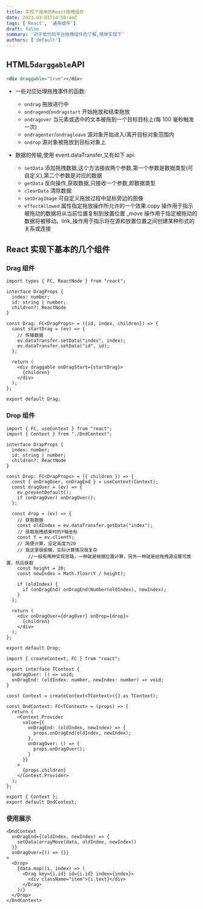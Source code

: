 ```yaml
---
title: 实现个简单的React拖拽组件
date: 2023-03-01T14:59:44Z
tags: ['React', '通用组件']
draft: false
summary: '对于低代码平台拖拽组件的了解,简单实现下'
authors: ['default']
---
```


<TOCInline toc={props.toc} exclude="Overview" toHeading={2} />

## HTML5`darggable`API

```html
<div draggable="true"></div>
```

- 一些对应处理拖拽事件的函数:

  - `ondrag` 拖放进行中
  - `ondragend`/`ondragstart` 开始拖放和结束拖放
  - `ondragover` 当元素或选中的文本被拖到一个目标目标上(每 100 毫秒触发一次)
  - `ondragenter`/`ondragleave` 源对象开始进入/离开目标对象范围内
  - `ondrop` 源对象被拖放到目标对象上

- 数据的传输,使用 event.dataTransfer,又有如下 api:
  - `setData` 添加拖拽数据,这个方法接收两个参数,第一个参数是数据类型(可自定义),第二个参数是对应的数据
  - `getData` 反向操作,获取数据,只接收一个参数,即数据类型
  - `clearData` 清除数据
  - `setDragImage` 可自定义拖放过程中鼠标旁边的图像
  - `effectAllowed` 属性指定拖放操作所允许的一个效果.copy 操作用于指示被拖动的数据将从当前位置复制到放置位置 \_move 操作用于指定被拖动的数据将被移动。link\_操作用于指示将在源和放置位置之间创建某种形式的关系或连接

## React 实现下基本的几个组件

### Drag 组件

```tsx:Drag.tsx
import types { FC, ReactNode } from "react";

interface DragProps {
  index: number;
  id: string | number;
  children?: ReactNode
}

const Drag: FC<DragProps> = ({id, index, children}) => {
  const startDrag = (ev) => {
    // 传输数据
    ev.dataTransfer.setData("index", index);
    ev.dataTransfer.setData("id", id);
  };

  return (
    <div draggable onDragStart={startDrag}>
      {children}
    </div>
  );
};

export default Drag;
```

### Drop 组件

```tsx:Drop.tsx
import { FC, useContext } from "react";
import { Context } from "./DndContext";

interface DrapProps {
  index: number;
  id: string | number;
  children?: ReactNode
}

const Drop: FC<DrapProps> = ({ children }) => {
  const { onDragOver, onDragEnd } = useContext(Context);
  const dragOver = (ev) => {
    ev.preventDefault();
    if (onDragOver) onDragOver();
  };

  const drop = (ev) => {
    // 获取数据
    const oldIndex = ev.dataTransfer.getData("index");
    // 获取拖拽结束时的Y轴坐标
    const Y = ev.clientY;
    // 简便计算，设定高度为20
    // 我这里很偷懒，实际计算情况很复杂
		//一般有两种实现思路，一种就是根据位置计算，另外一种就是给拖拽源设置可放置，然后获取
    const height = 20;
    const newIndex = Math.floor(Y / height);

    if (oldIndex) {
      if (onDragEnd) onDragEnd(Number(oldIndex), newIndex);
    }
  };

  return (
    <div onDragOver={dragOver} onDrop={drop}>
      {children}
    </div>
  );
};

export default Drop;
```

```tsx:DndContext.tsx
import { createContext, FC } from "react";

export interface TContext {
  onDragOver: () => void;
  onDragEnd: (oldIndex: number, newIndex: number) => void;
}

const Context = createContext<TContext>({} as TContext);

const DndContext: FC<TContext> = (props) => {
  return (
    <Context.Provider
      value={{
        onDragEnd: (oldIndex, newIndex) => {
          props.onDragEnd(oldIndex, newIndex);
        },
        onDragOver: () => {
          props.onDragOver();
        }
      }}
    >
      {props.children}
    </Context.Provider>
  );
};

export { Context };
export default DndContext;
```

### 使用展示

```tsx
<DndContext
  onDragEnd={(oldIndex, newIndex) => {
    setData(arrayMove(data, oldIndex, newIndex))
  }}
  onDragOver={() => {}}
>
  <Drop>
    {data.map((i, index) => (
      <Drag key={i.id} id={i.id} index={index}>
        <div className="item">{i.text}</div>
      </Drag>
    ))}
  </Drop>
</DndContext>
```
